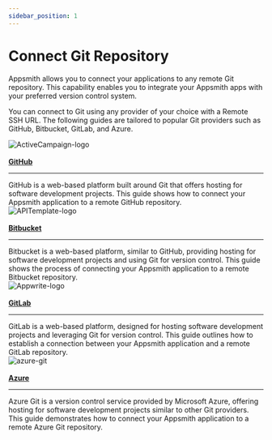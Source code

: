 ```yaml
---
sidebar_position: 1
---
```


# Connect Git Repository

Appsmith allows you to connect your applications to any remote Git repository. This capability enables you to integrate your Appsmith apps with your preferred version control system. 

You can connect to Git using any provider of your choice with a Remote SSH URL. The following guides are tailored to popular Git providers such as GitHub, Bitbucket, GitLab, and Azure.

<!-- <div className="containerGridSampleApp">
<div className="containerColumnSampleApp columnGrid column-one">
       <div className="containerCol">
           <a href="/advanced-concepts/version-control-with-git/cd-with-github-actions"><strong>GitHub Actions</strong></a>
       </div> <hr/>
       <div className="containerDescription">GitHub Actions is an automation tool integrated with GitHub repositories, enabling you to automate workflows for building, testing, and deploying code directly from your repository.</div>
       <div className="containerTutorialLink"></div>
   </div>
</div> -->


<div className="containerGrid">
   <div className="containerColumnSampleApp columnGrid column-one" style={{padding:"20px"}}>
       <div className="containerCol">
           <img className="containerImage" src="/img/github-logo.png" alt="ActiveCampaign-logo"/>
       </div> <br/>
        <div className="containerCol">
           <a href="/advanced-concepts/version-control-with-git/guides/setup-github"><strong>GitHub</strong></a>
       </div> <hr/>
       <div className="containerDescription">GitHub is a web-based platform built around Git that offers hosting for software development projects. This guide shows how to connect your Appsmith application to a remote GitHub repository.</div>
       <div className="containerTutorialLink"></div>
   </div>
   <div className="containerColumnSampleApp columnGrid column-two" style={{padding:"20px"}}>
       <div className="containerCol">
           <img className="containerImage" src="/img/bit-1.webp" alt="APITemplate-logo"/>
       </div> <br/>
       <div className="containerCol">
           <a href="/advanced-concepts/version-control-with-git/guides/setup-gitlab"><strong>Bitbucket</strong></a>
       </div> <hr/>
       <div className="containerDescription">Bitbucket is a web-based platform, similar to GitHub, providing hosting for software development projects and using Git for version control. This guide shows the process of connecting your Appsmith application to a remote Bitbucket repository.</div>
       <div className="containerTutorialLink"></div>
   </div>
</div>

<div className="containerGrid">
  <div className="containerColumnSampleApp columnGrid column-three" style={{padding:"20px"}}>
       <div className="containerCol">
           <img className="containerImage" src="/img/gitlab-git.webp" alt="Appwrite-logo"/>
       </div> <br/>
       <div className="containerCol">
           <a href="/advanced-concepts/version-control-with-git/guides/setup-bitbucket"><strong>GitLab</strong></a>
       </div> <hr/>
       <div className="containerDescription">GitLab is a web-based platform, designed for hosting software development projects and leveraging Git for version control. This guide outlines how to establish a connection between your Appsmith application and a remote GitLab repository.</div>
       <div className="containerTutorialLink"></div>      
   </div>
     <div className="containerColumnSampleApp columnGrid column-three" style={{padding:"20px"}}>
       <div className="containerCol">
           <img className="containerImage" src="/img/azure-git.png" alt="azure-git"/>
       </div> <br/>
       <div className="containerCol">
           <a href="/advanced-concepts/version-control-with-git/guides/setup-azure"><strong>Azure</strong></a>
       </div> <hr/>
       <div className="containerDescription">Azure Git is a version control service provided by Microsoft Azure, offering hosting for software development projects similar to other Git providers. This guide demonstrates how to connect your Appsmith application to a remote Azure Git repository.</div>
       <div className="containerTutorialLink"></div>      
   </div>
   </div>
